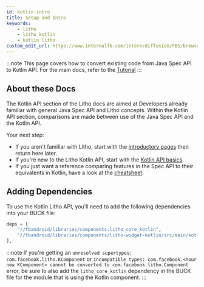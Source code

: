 ```yaml
---
id: kotlin-intro
title: Setup and Intro
keywords:
    - litho
    - litho kotlin
    - kotlin litho
custom_edit_url: https://www.internalfb.com/intern/diffusion/FBS/browsefile/master/fbandroid/libraries/components/docs/kotlin/setup-and-intro.mdx
---
```



:::note
This page covers how to convert existing code from Java Spec API to Kotlin API. For the main docs, refer to the [Tutorial](../tutorial/overview.md)
:::

## About these Docs

The Kotlin API section of the Litho docs are aimed at Developers already familiar with general Java Spec API and Litho concepts. Within the Kotlin API section, comparisons are made between use of the Java Spec API and the Kotlin API.

Your next step:

* If you aren't familiar with Litho, start with the [introductory pages](../tutorial/overview.md) then return here later.
* If you're new to the Litho Kotlin API, start with the [Kotlin API basics](basics.mdx).
* If you just want a reference comparing features in the Spec API to their equivalents in Kotlin, have a look at the [cheatsheet](cheatsheet.mdx).

## Adding Dependencies

To use the Kotlin Litho API, you'll need to add the following dependencies into your BUCK file:

```python title="BUCK"
deps = [
    "//fbandroid/libraries/components:litho_core_kotlin",
    "//fbandroid/libraries/components/litho-widget-kotlin/src/main/kotlin/com/facebook/litho/kotlin/widget:widget", # for widgets
],
```

:::note
If you're getting an `unresolved supertypes: com.facebook.litho.KComponent` or `incompatible types: com.facebook.<Your new KComponent> cannot be converted to com.facebook.litho.Component` error, be sure to also add the `litho_core_kotlin` dependency in the BUCK file for the module that is using the Kotlin component.
:::
